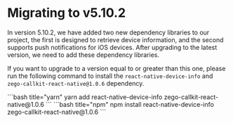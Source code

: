 # Migrating to v5.10.2

In version 5.10.2, we have added two new dependency libraries to our project, the first is designed to retrieve device information, and the second supports push notifications for iOS devices. After upgrading to the latest version, we need to add these dependency libraries.

If you want to upgrade to a version equal to or greater than this one, please run the following command to install the `react-native-device-info` and `zego-callkit-react-native@1.0.6` dependency.

<CodeGroup>
```bash title="yarn"
yarn add react-native-device-info zego-callkit-react-native@1.0.6
```
```bash title="npm"
npm install react-native-device-info zego-callkit-react-native@1.0.6
```
</CodeGroup>
